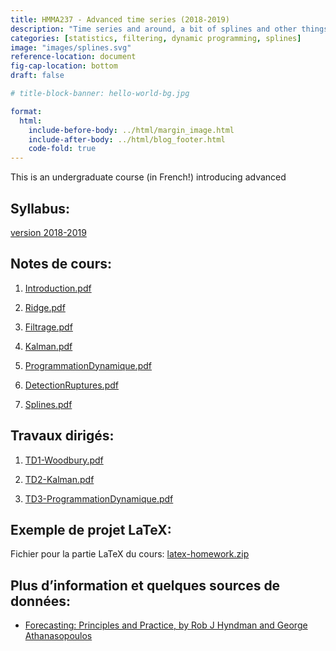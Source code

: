 ```yaml
---
title: HMMA237 - Advanced time series (2018-2019)
description: "Time series and around, a bit of splines and other things "
categories: [statistics, filtering, dynamic programming, splines]
image: "images/splines.svg"
reference-location: document
fig-cap-location: bottom
draft: false

# title-block-banner: hello-world-bg.jpg

format:
  html:
    include-before-body: ../html/margin_image.html
    include-after-body: ../html/blog_footer.html
    code-fold: true
---
```




This is an undergraduate course (in French!) introducing advanced


## Syllabus:
[version 2018-2019](enseignement/Montpellier/HMMA237/syllabus_HMMA237_18_19.pdf)


## Notes de cours:

1. [Introduction.pdf](enseignement/Montpellier/HMMA237/Introduction.pdf)

1. [Ridge.pdf](enseignement/Montpellier/HMMA237/Ridge.pdf)

1. [Filtrage.pdf](enseignement/Montpellier/HMMA237/Filtrage.pdf)

1. [Kalman.pdf](enseignement/Montpellier/HMMA237/Kalman.pdf)

1. [ProgrammationDynamique.pdf](enseignement/Montpellier/HMMA237/ProgrammationDynamique.pdf)

1. [DetectionRuptures.pdf](enseignement/Montpellier/HMMA237/DetectionRuptures.pdf)

1. [Splines.pdf](enseignement/Montpellier/HMMA237/Splines.pdf)

## Travaux dirigés:

1. [TD1-Woodbury.pdf](enseignement/Montpellier/HMMA237/TD1-Woodbury.pdf)

1. [TD2-Kalman.pdf](enseignement/Montpellier/HMMA237/TD2-Kalman.pdf)

1. [TD3-ProgrammationDynamique.pdf](enseignement/Montpellier/HMMA237/TD3-ProgrammationDynamique.pdf)

## Exemple de projet LaTeX:

Fichier pour la partie LaTeX du cours: [latex-homework.zip](enseignement/Montpellier/HMMA237/latex-homework.zip)


## Plus d'information et quelques sources de données:

- [Forecasting: Principles and Practice, by Rob J Hyndman and George Athanasopoulos](https://otexts.com/fpp2/)
